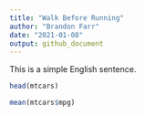 ```yaml
---
title: "Walk Before Running"
author: "Brandon Farr"
date: "2021-01-08"
output: github_document
---
```


This is a simple English sentence.

```r

head(mtcars)

mean(mtcars$mpg)

```

